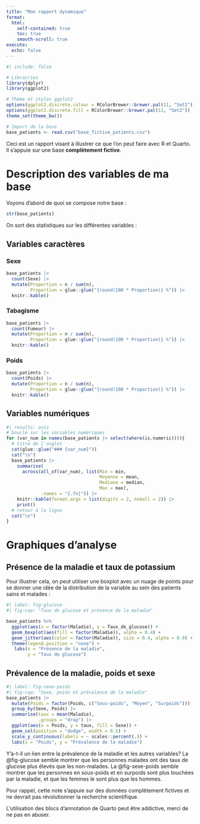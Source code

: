 ```yaml
---
title: "Mon rapport dynamique"
format: 
  html:
    self-contained: true
    toc: true
    smooth-scroll: true
execute:
  echo: false
---
```


```r
#| include: false

# Librairies
library(dplyr)
library(ggplot2)

# Thème et styles ggplot2
options(ggplot2.discrete.colour = RColorBrewer::brewer.pal(11, "Set2"))
options(ggplot2.discrete.fill = RColorBrewer::brewer.pal(11, "Set2"))
theme_set(theme_bw())

# Import de la base
base_patients <- read.csv("base_fictive_patients.csv")
```

Ceci est un rapport visant à illustrer ce que l'on peut faire avec R et Quarto. Il s'appuie sur une base __complètement fictive__.  

# Description des variables de ma base

Voyons d'abord de quoi se compose notre base :

```r
str(base_patients)
```

On sort des statistiques sur les différentes variables :

## Variables caractères

::: panel-tabset
### Sexe

```r
base_patients |> 
  count(Sexe) |> 
  mutate(Proportion = n / sum(n),
         Proportion = glue::glue("{round(100 * Proportion)} %")) |> 
  knitr::kable()
```

### Tabagisme

```r
base_patients |> 
  count(Fumeur) |> 
  mutate(Proportion = n / sum(n),
         Proportion = glue::glue("{round(100 * Proportion)} %")) |> 
  knitr::kable()
```

### Poids

```r
base_patients |> 
  count(Poids) |> 
  mutate(Proportion = n / sum(n),
         Proportion = glue::glue("{round(100 * Proportion)} %")) |> 
  knitr::kable()
```
:::

## Variables numériques

::: panel-tabset  

```r
#| results: asis
# boucle sur les variables numériques
for (var_num in names(base_patients |> select(where(is.numeric)))){
  # titre de l'onglet
  cat(glue::glue("### {var_num}"))  
  cat("\n")
  base_patients |> 
    summarise(
      across(all_of(var_num), list(Min = min,
                                   Moyenne = mean,
                                   Mediane = median,
                                   Max = max),
             .names = "{.fn}")) |> 
    knitr::kable(format.args = list(digits = 2, nsmall = 2)) |> 
    print()
  # retour à la ligne
  cat("\n")
}

```

:::

# Graphiques d'analyse  

## Présence de la maladie et taux de potassium  

Pour illustrer cela, on peut utiliser une boxplot avec un nuage de points pour se donner une idée de la distribution de la variable au sein des patients sains et malades :  

```r
#| label: fig-glucose
#| fig-cap: "Taux de glucose et présence de la maladie"

base_patients %>% 
  ggplot(aes(x = factor(Maladie), y = Taux_de_glucose)) + 
  geom_boxplot(aes(fill = factor(Maladie)), alpha = 0.4) + 
  geom_jitter(aes(color = factor(Maladie)), size = 0.4, alpha = 0.9) + 
  theme(legend.position = "none") + 
   labs(x = "Présence de la maladie", 
        y = "Taux de glucose")
```

## Prévalence de la maladie, poids et sexe  

```r
#| label: fig-sexe-poids
#| fig-cap: "Sexe, poids et prévalence de la maladie"
base_patients |> 
  mutate(Poids = factor(Poids, c("Sous-poids", "Moyen", "Surpoids"))) |> 
  group_by(Sexe, Poids) |> 
  summarise(taux = mean(Maladie),
            .groups = "drop") |> 
  ggplot(aes(x = Poids, y = taux, fill = Sexe)) + 
  geom_col(position = "dodge", width = 0.5) + 
  scale_y_continuous(labels = ~ scales::percent(.)) + 
  labs(x = "Poids", y = "Prévalence de la maladie")
```

Y'a-t-il un lien entre la prévalence de la maladie et les autres variables? La @fig-glucose semble montrer que les personnes malades ont des taux de glucose plus élevés que les non-malades. La @fig-sexe-poids semble montrer que les personnes en sous-poids et en surpoids sont plus touchées par la maladie, et que les femmes le sont plus que les hommes.  

::: {.callout-note collapse="true"}   
Pour rappel, cette note s'appuie sur des données complètement fictives et ne devrait pas révolutionner la recherche scientifique.
:::  

::: {.callout-caution}  
L'utilisation des blocs d'annotation de Quarto peut être addictive, merci de ne pas en abuser.
:::

